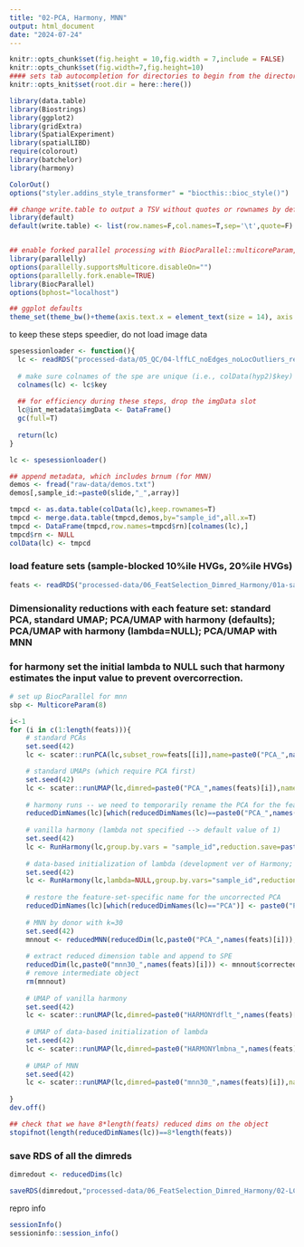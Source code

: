 ```yaml
---
title: "02-PCA, Harmony, MNN"
output: html_document
date: "2024-07-24"
---
```


```r
knitr::opts_chunk$set(fig.height = 10,fig.width = 7,include = FALSE)
knitr::opts_chunk$set(fig.width=7,fig.height=10)
#### sets tab autocompletion for directories to begin from the directory containing the .Rproj session, instead of the script's directory if different
knitr::opts_knit$set(root.dir = here::here())

library(data.table)
library(Biostrings)
library(ggplot2)
library(gridExtra)
library(SpatialExperiment)
library(spatialLIBD)
require(colorout)
library(batchelor)
library(harmony)

ColorOut()
options("styler.addins_style_transformer" = "biocthis::bioc_style()")

## change write.table to output a TSV without quotes or rownames by default
library(default)
default(write.table) <- list(row.names=F,col.names=T,sep='\t',quote=F)


## enable forked parallel processing with BiocParallel::multicoreParam, future::, etc. seemed to need this a couple times, but otherwise havent so its here as a preventative measure.
library(parallelly)
options(parallelly.supportsMulticore.disableOn="")
options(parallelly.fork.enable=TRUE)
library(BiocParallel)
options(bphost="localhost")

## ggplot defaults
theme_set(theme_bw()+theme(axis.text.x = element_text(size = 14), axis.title.x = element_text(size = 16), axis.text.y = element_text(size = 14), axis.title.y = element_text(size =16), plot.title = element_text(size = 20,hjust=0.5), strip.text = element_text(size=18), legend.text = element_text(size=10), legend.title = element_text(size=11,hjust=0.5)))
```

to keep these steps speedier, do not load image data
```r

spesessionloader <- function(){
  lc <- readRDS("processed-data/05_QC/04-lffLC_noEdges_noLocOutliers_remainder1pctileUMIorGene-removed.RDS")
  
  # make sure colnames of the spe are unique (i.e., colData(hyp2)$key)
  colnames(lc) <- lc$key
  
  ## for efficiency during these steps, drop the imgData slot
  lc@int_metadata$imgData <- DataFrame()
  gc(full=T)
  
  return(lc)
}

lc <- spesessionloader()

## append metadata, which includes brnum (for MNN)
demos <- fread("raw-data/demos.txt")
demos[,sample_id:=paste0(slide,"_",array)]

tmpcd <- as.data.table(colData(lc),keep.rownames=T)
tmpcd <- merge.data.table(tmpcd,demos,by="sample_id",all.x=T)
tmpcd <- DataFrame(tmpcd,row.names=tmpcd$rn)[colnames(lc),]
tmpcd$rn <- NULL
colData(lc) <- tmpcd
```

### load feature sets (sample-blocked 10%ile HVGs, 20%ile HVGs)
```r
feats <- readRDS("processed-data/06_FeatSelection_Dimred_Harmony/01a-samplewiseblocking_HVGs_10-20pctiles.RDS")
```

### Dimensionality reductions with each feature set: standard PCA, standard UMAP; PCA/UMAP with harmony (defaults); PCA/UMAP with harmony (lambda=NULL); PCA/UMAP with MNN

### for harmony set the initial lambda to NULL such that harmony estimates the input value to prevent overcorrection.
```r
# set up BiocParallel for mnn
sbp <- MulticoreParam(8)

i<-1
for (i in c(1:length(feats))){
    # standard PCAs
    set.seed(42)
    lc <- scater::runPCA(lc,subset_row=feats[[i]],name=paste0("PCA_",names(feats)[i]))

    # standard UMAPs (which require PCA first)
    set.seed(42)
    lc <- scater::runUMAP(lc,dimred=paste0("PCA_",names(feats)[i]),name=paste0("UMAP_",names(feats)[i]))
    
    # harmony runs -- we need to temporarily rename the PCA for the feature set to "PCA" for runharmony to accept it
    reducedDimNames(lc)[which(reducedDimNames(lc)==paste0("PCA_",names(feats)[i]))] <- "PCA"
    
    # vanilla harmony (lambda not specified --> default value of 1)
    set.seed(42)
    lc <- RunHarmony(lc,group.by.vars = "sample_id",reduction.save=paste0("HARMONYdflt_",names(feats)[i]),plot_convergence=T,kmeans_init_iter_max=100)
    
    # data-based initialization of lambda (development ver of Harmony; requires explicit lambda=NULL)
    set.seed(42)
    lc <- RunHarmony(lc,lambda=NULL,group.by.vars="sample_id",reduction.save=paste0("HARMONYlmbna_",names(feats)[i]),plot_convergence=T,kmeans_init_iter_max=100)
    
    # restore the feature-set-specific name for the uncorrected PCA
    reducedDimNames(lc)[which(reducedDimNames(lc)=="PCA")] <- paste0("PCA_",names(feats)[i])
    
    # MNN by donor with k=30
    set.seed(42)
    mnnout <- reducedMNN(reducedDim(lc,paste0("PCA_",names(feats)[i])),batch = lc$Donors,k=30,BPPARAM=sbp)
    
    # extract reduced dimension table and append to SPE
    reducedDim(lc,paste0("mnn30_",names(feats)[i])) <- mnnout$corrected
    # remove intermediate object
    rm(mnnout)
    
    # UMAP of vanilla harmony
    set.seed(42)
    lc <- scater::runUMAP(lc,dimred=paste0("HARMONYdflt_",names(feats)[i]),name=paste0("HARMONYdflt_",names(feats)[i],"_UMAP"))
    
    # UMAP of data-based initialization of lambda
    set.seed(42)
    lc <- scater::runUMAP(lc,dimred=paste0("HARMONYlmbna_",names(feats)[i]),name=paste0("HARMONYlmbna_",names(feats)[i],"_UMAP"))
    
    # UMAP of MNN
    set.seed(42)
    lc <- scater::runUMAP(lc,dimred=paste0("mnn30_",names(feats)[i]),name=paste0("mnn30_",names(feats)[i],"_UMAP"))
    
}
dev.off()

## check that we have 8*length(feats) reduced dims on the object
stopifnot(length(reducedDimNames(lc))==8*length(feats))

```

### save RDS of all the dimreds ####
```r
dimredout <- reducedDims(lc)

saveRDS(dimredout,"processed-data/06_FeatSelection_Dimred_Harmony/02-LCfiltered_2HVGsets_dimredslot.RDS")
```

repro info
```r
sessionInfo()
sessioninfo::session_info()
```
